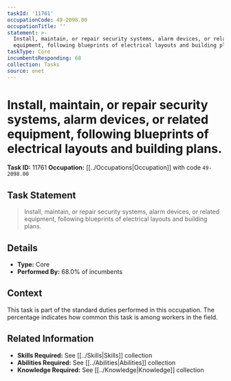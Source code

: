 ```yaml
---
taskId: '11761'
occupationCode: 49-2098.00
occupationTitle: ''
statement: >-
  Install, maintain, or repair security systems, alarm devices, or related
  equipment, following blueprints of electrical layouts and building plans.
taskType: Core
incumbentsResponding: 68
collection: Tasks
source: onet
---
```

# Install, maintain, or repair security systems, alarm devices, or related equipment, following blueprints of electrical layouts and building plans.

**Task ID:** 11761
**Occupation:** [[../Occupations|Occupation]] with code `49-2098.00`

## Task Statement

> Install, maintain, or repair security systems, alarm devices, or related equipment, following blueprints of electrical layouts and building plans.

## Details

- **Type:** Core
- **Performed By:** 68.0% of incumbents

## Context

This task is part of the standard duties performed in this occupation. The percentage indicates how common this task is among workers in the field.

## Related Information

- **Skills Required:** See [[../Skills|Skills]] collection
- **Abilities Required:** See [[../Abilities|Abilities]] collection
- **Knowledge Required:** See [[../Knowledge|Knowledge]] collection
